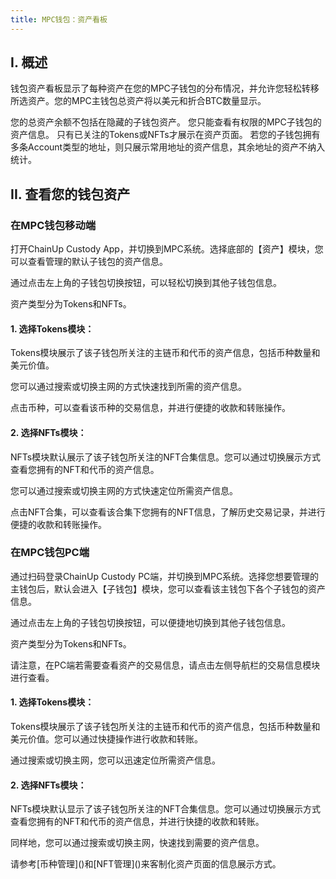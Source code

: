 ```yaml
---
title: MPC钱包：资产看板
---
```

## I. 概述
钱包资产看板显示了每种资产在您的MPC子钱包的分布情况，并允许您轻松转移所选资产。您的MPC主钱包总资产将以美元和折合BTC数量显示。

<Tip> 
您的总资产余额不包括在隐藏的子钱包资产。
您只能查看有权限的MPC子钱包的资产信息。
只有已关注的Tokens或NFTs才展示在资产页面。
若您的子钱包拥有多条Account类型的地址，则只展示常用地址的资产信息，其余地址的资产不纳入统计。
</Tip>

## II. 查看您的钱包资产

### **在MPC钱包移动端**


打开ChainUp Custody App，并切换到MPC系统。选择底部的【资产】模块，您可以查看管理的默认子钱包的资产信息。

通过点击左上角的子钱包切换按钮，可以轻松切换到其他子钱包信息。

资产类型分为Tokens和NFTs。

#### 1. 选择Tokens模块：
Tokens模块展示了该子钱包所关注的主链币和代币的资产信息，包括币种数量和美元价值。

您可以通过搜索或切换主网的方式快速找到所需的资产信息。

点击币种，可以查看该币种的交易信息，并进行便捷的收款和转账操作。

#### 2. 选择NFTs模块：
NFTs模块默认展示了该子钱包所关注的NFT合集信息。您可以通过切换展示方式查看您拥有的NFT和代币的资产信息。

您可以通过搜索或切换主网的方式快速定位所需资产信息。

点击NFT合集，可以查看该合集下您拥有的NFT信息，了解历史交易记录，并进行便捷的收款和转账操作。

### **在MPC钱包PC端**

通过扫码登录ChainUp Custody PC端，并切换到MPC系统。选择您想要管理的主钱包后，默认会进入【子钱包】模块，您可以查看该主钱包下各个子钱包的资产信息。

通过点击左上角的子钱包切换按钮，可以便捷地切换到其他子钱包信息。

资产类型分为Tokens和NFTs。

<Tip>
请注意，在PC端若需要查看资产的交易信息，请点击左侧导航栏的交易信息模块进行查看。
</Tip>

#### 1. 选择Tokens模块：

Tokens模块展示了该子钱包所关注的主链币和代币的资产信息，包括币种数量和美元价值。您可以通过快捷操作进行收款和转账。

通过搜索或切换主网，您可以迅速定位所需资产信息。

#### 2. 选择NFTs模块：

NFTs模块默认显示了该子钱包所关注的NFT合集信息。您可以通过切换展示方式查看您拥有的NFT和代币的资产信息，并进行快捷的收款和转账。

同样地，您可以通过搜索或切换主网，快速找到需要的资产信息。



<Tip> 
请参考[币种管理]()和[NFT管理]()来客制化资产页面的信息展示方式。
</Tip>